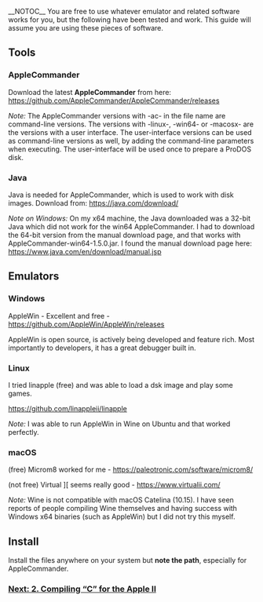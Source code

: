 __NOTOC__
You are free to use whatever emulator and related software works for you, but the following have been tested and work. This guide will assume you are using these pieces of software.

== Tools ==
=== AppleCommander ===
Download the latest <b>AppleCommander</b> from here: https://github.com/AppleCommander/AppleCommander/releases

''Note:'' The AppleCommander versions with -ac- in the file name are command-line versions. The versions with -linux-, -win64- or -macosx- are the versions with a user interface. The user-interface versions can be used as command-line versions as well, by adding the command-line parameters when executing. The user-interface will be used once to prepare a ProDOS disk.

=== Java ===
Java is needed for AppleCommander, which is used to work with disk images. Download from: https://java.com/download/

''Note on Windows:'' On my x64 machine, the Java downloaded was a 32-bit Java which did not work for the win64 AppleCommander. I had to download the 64-bit version from the manual download page, and that works with AppleCommander-win64-1.5.0.jar. I found the manual download page here: https://www.java.com/en/download/manual.jsp

== Emulators ==
=== Windows ===
AppleWin - Excellent and free - https://github.com/AppleWin/AppleWin/releases

AppleWin is open source, is actively being developed and feature rich. Most importantly to developers, it has a great debugger built in.
=== Linux ===
I tried linapple (free) and was able to load a dsk image and play some games.

https://github.com/linappleii/linapple

''Note:'' I was able to run AppleWin in Wine on Ubuntu and that worked perfectly.
=== macOS ===
(free) Microm8 worked for me - https://paleotronic.com/software/microm8/

(not free) Virtual <nowiki>][</nowiki> seems really good - https://www.virtualii.com/

''Note:'' Wine is not compatible with macOS Catelina (10.15).  I have seen reports of people compiling Wine themselves and having success with Windows x64 binaries (such as AppleWin) but I did not try this myself.

== Install ==
Install the files anywhere on your system but '''note the path''', especially for AppleCommander.

=== [https://github.com/cc65/wiki/wiki/Apple-II-2.-Compiling-%22C%22-for-the-Apple-II Next: 2. Compiling “C” for the Apple II] ===

